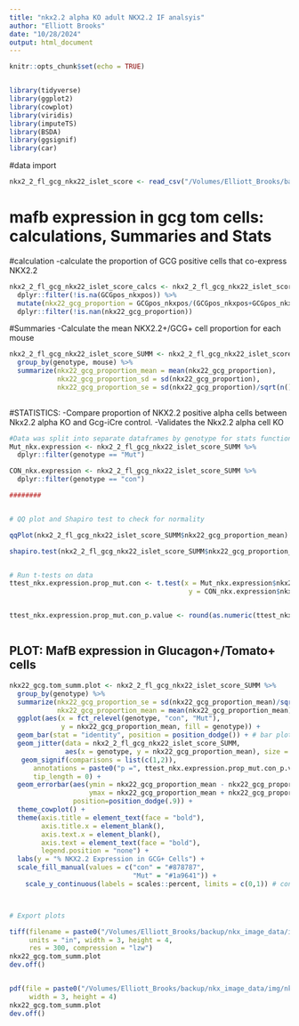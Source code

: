 ```yaml
---
title: "nkx2.2 alpha KO adult NKX2.2 IF analsyis"
author: "Elliott Brooks"
date: "10/28/2024"
output: html_document
---
```


```r
knitr::opts_chunk$set(echo = TRUE)


library(tidyverse)
library(ggplot2)
library(cowplot)
library(viridis)
library(imputeTS)
library(BSDA)
library(ggsignif)
library(car)
```


#data import

```r
nkx2_2_fl_gcg_nkx22_islet_score <- read_csv("/Volumes/Elliott_Brooks/backup/nkx_image_data/data/nkx2.2_fl_22wk_gcg_nkx22_islet_score.csv") 
```
# mafb expression in gcg tom cells: calculations, Summaries and Stats

#calculation
-calculate the proportion of GCG positive cells that co-express NKX2.2
```r
nkx2_2_fl_gcg_nkx22_islet_score_calcs <- nkx2_2_fl_gcg_nkx22_islet_score %>%
  dplyr::filter(!is.na(GCGpos_nkxpos)) %>%
  mutate(nkx22_gcg_proportion = GCGpos_nkxpos/(GCGpos_nkxpos+GCGpos_nkxneg)) %>%
  dplyr::filter(!is.nan(nkx22_gcg_proportion))
```

#Summaries
-Calculate the mean NKX2.2+/GCG+ cell proportion for each mouse
```r

nkx2_2_fl_gcg_nkx22_islet_score_SUMM <- nkx2_2_fl_gcg_nkx22_islet_score_calcs %>%
  group_by(genotype, mouse) %>%
  summarize(nkx22_gcg_proportion_mean = mean(nkx22_gcg_proportion),
            nkx22_gcg_proportion_sd = sd(nkx22_gcg_proportion),
            nkx22_gcg_proportion_se = sd(nkx22_gcg_proportion)/sqrt(n()))
  
```

#STATISTICS:
-Compare proportion of NKX2.2 positive alpha cells between Nkx2.2 alpha KO and Gcg-iCre control.
-Validates the Nkx2.2 alpha cell KO
```r

#Data was split into separate dataframes by genotype for stats function input
Mut_nkx.expression <- nkx2_2_fl_gcg_nkx22_islet_score_SUMM %>%
  dplyr::filter(genotype == "Mut")

CON_nkx.expression <- nkx2_2_fl_gcg_nkx22_islet_score_SUMM %>%
  dplyr::filter(genotype == "con")

########


# QQ plot and Shapiro test to check for normality

qqPlot(nkx2_2_fl_gcg_nkx22_islet_score_SUMM$nkx22_gcg_proportion_mean)

shapiro.test(nkx2_2_fl_gcg_nkx22_islet_score_SUMM$nkx22_gcg_proportion_mean)


# Run t-tests on data
ttest_nkx.expression.prop_mut.con <- t.test(x = Mut_nkx.expression$nkx22_gcg_proportion_mean, 
                                             y = CON_nkx.expression$nkx22_gcg_proportion_mean)


ttest_nkx.expression.prop_mut.con_p.value <- round(as.numeric(ttest_nkx.expression.prop_mut.con[3]), digits = 5) #print p-value



```


## PLOT: MafB expression in Glucagon+/Tomato+ cells
```r
nkx22_gcg.tom_summ.plot <- nkx2_2_fl_gcg_nkx22_islet_score_SUMM %>%
  group_by(genotype) %>%
  summarize(nkx22_gcg_proportion_se = sd(nkx22_gcg_proportion_mean)/sqrt(n()),
            nkx22_gcg_proportion_mean = mean(nkx22_gcg_proportion_mean)) %>%
  ggplot(aes(x = fct_relevel(genotype, "con", "Mut"),
             y = nkx22_gcg_proportion_mean, fill = genotype)) +
  geom_bar(stat = "identity", position = position_dodge()) + # bar plot
  geom_jitter(data = nkx2_2_fl_gcg_nkx22_islet_score_SUMM, 
              aes(x = genotype, y = nkx22_gcg_proportion_mean), size = 2, width = .1, color = "#525252") +
   geom_signif(comparisons = list(c(1,2)),
      annotations = paste0("p =", ttest_nkx.expression.prop_mut.con_p.value), # add p-value annotation
      tip_length = 0) +
  geom_errorbar(aes(ymin = nkx22_gcg_proportion_mean - nkx22_gcg_proportion_se, # add errorbars
                    ymax = nkx22_gcg_proportion_mean + nkx22_gcg_proportion_se), width=.2,
                position=position_dodge(.9)) +
  theme_cowplot() +
  theme(axis.title = element_text(face = "bold"),
        axis.title.x = element_blank(),
        axis.text.x = element_blank(),
        axis.text = element_text(face = "bold"),
        legend.position = "none") +
  labs(y = "% NKX2.2 Expression in GCG+ Cells") +
  scale_fill_manual(values = c("con" = "#878787",
                               "Mut" = "#1a9641")) +
    scale_y_continuous(labels = scales::percent, limits = c(0,1)) # convert y axis from proportion to percentage



# Export plots 

tiff(filename = paste0("/Volumes/Elliott_Brooks/backup/nkx_image_data/img/nkx22_gcg.tom_summ.plot.tiff"), 
     units = "in", width = 3, height = 4, 
     res = 300, compression = "lzw")
nkx22_gcg.tom_summ.plot
dev.off()


pdf(file = paste0("/Volumes/Elliott_Brooks/backup/nkx_image_data/img/nkx22_gcg.tom_summ.plot.pdf"), 
     width = 3, height = 4)
nkx22_gcg.tom_summ.plot
dev.off()


```
